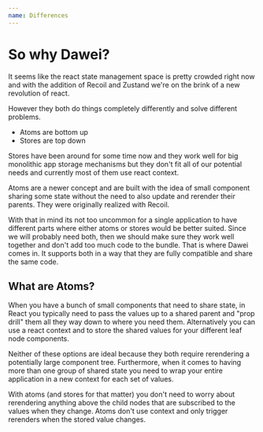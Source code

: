 ```yaml
---
name: Differences
---
```


# So why Dawei?

It seems like the react state management space is pretty crowded right now and with the addition of Recoil and Zustand we're on the brink of a new revolution of react.

However they both do things completely differently and solve different problems.

- Atoms are bottom up
- Stores are top down

Stores have been around for some time now and they work well for big monolithic app storage mechanisms but they don't fit all of our potential needs and currently most of them use react context.

Atoms are a newer concept and are built with the idea of small component sharing some state without the need to also update and rerender their parents.  They were originally realized with Recoil.

With that in mind its not too uncommon for a single application to have different parts where either atoms or stores would be better suited.  Since we will probably need both, then we should make sure they work well together and don't add too much code to the bundle.  That is where Dawei comes in.  It supports both in a way that they are fully compatible and share the same code.

## What are Atoms?
When you have a bunch of small components that need to share state, in React you typically need to pass the values up to a shared parent and "prop drill" them all they way down to where you need them.  Alternatively you can use a react context and to store the shared values for your different leaf node components.

Neither of these options are ideal because they both require rerendering a potentially large component tree.  Furthermore, when it comes to having more than one group of shared state you need to wrap your entire application in a new context for each set of values.  

With atoms (and stores for that matter) you don't need to worry about rerendering anything above the child nodes that are subscribed to the values when they change.  Atoms don't use context and only trigger rerenders when the stored value changes.

